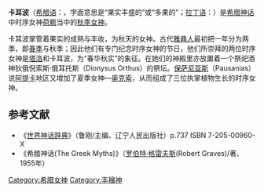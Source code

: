 '''卡耳波'''（[[希腊语|希腊语]]：{{lang|el|Καρπώ}}，字面意思是“果实丰盛的”或“多果的”；[[拉丁语|拉丁语]]：{{lang|la|Carpo}}）是[[希腊神话|希腊神话]]中时序女神[[荷赖|荷赖]]当中的[[秋季|秋季]][[女神|女神]]。

卡耳波掌管着果实的成熟与丰收，为秋天的女神。古代[[雅典|雅典人]]最初把一年分为两季，即[[春季|春季]]与秋季；因此他们有专门纪念时序女神的节日，他们所崇拜的两位时序女神是[[塔洛|塔洛]]和卡耳波，为“春华秋实”的象征。在她们的神殿里亦放置着一个祭祀酒神狄俄倪索斯·俄耳托斯（Dionysus Orthus）的祭坛。[[保萨尼亚斯_(地理学家)|保萨尼亚斯]]（Pausanias）说[[阿提卡|阿提卡]]地区又增加了夏季女神—[[奥克索|奥克索]]，从而组成了三位执掌植物生长的时序女神。

== 参考文献 ==
*《[[世界神话辞典|世界神话辞典]]》（鲁刚/主编、辽宁人民出版社）p.737 ISBN 7-205-00960-X
*《希腊神话(The Greek Myths)》（[[罗伯特·格雷夫斯|罗伯特·格雷夫斯]](Robert Graves)/著、1955年）

[[Category:希腊女神|Category:希腊女神]]
[[Category:丰穰神|Category:丰穰神]]